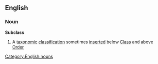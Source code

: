 ==English==
===Noun===
'''Subclass'''
#{{taxonomy}} A [[taxonomic]] [[classification]] sometimes [[insert]]ed below [[Class]] and above [[Order]]
[[Category:English nouns]]